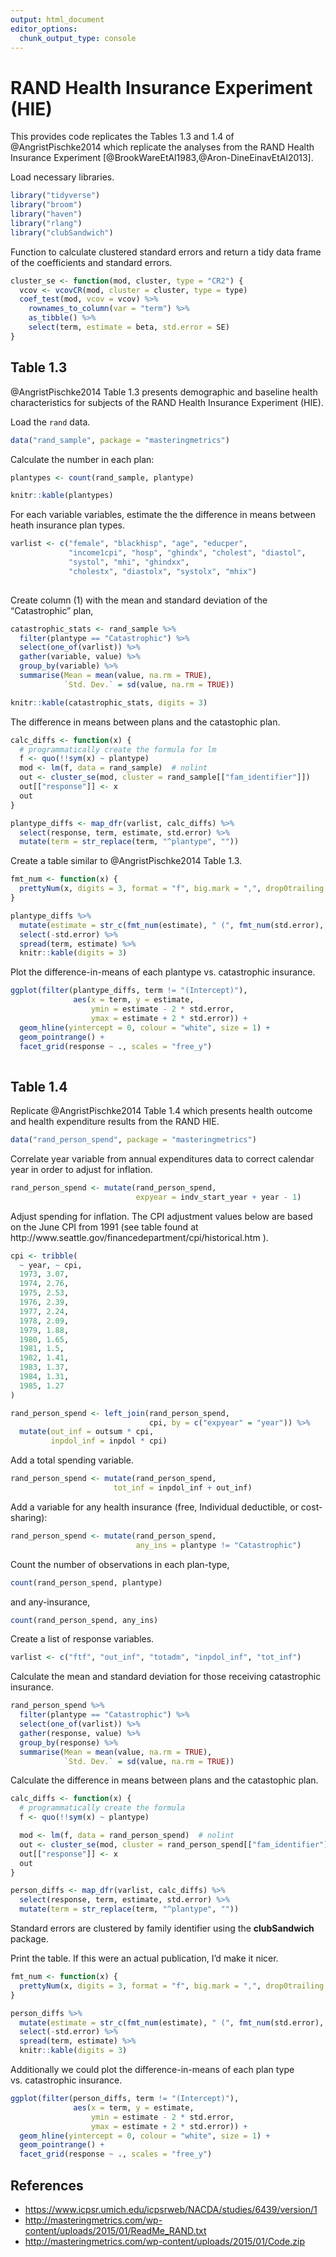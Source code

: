 ```yaml
---
output: html_document
editor_options: 
  chunk_output_type: console
---
```

# RAND Health Insurance Experiment (HIE)

This provides code replicates the Tables 1.3 and 1.4 of @AngristPischke2014 which replicate the analyses from the RAND Health Insurance Experiment [@BrookWareEtAl1983,@Aron-DineEinavEtAl2013].

Load necessary libraries.
```r
library("tidyverse")
library("broom")
library("haven")
library("rlang")
library("clubSandwich")
```

Function to calculate clustered standard errors and return a tidy data frame of the coefficients and standard errors.
```r
cluster_se <- function(mod, cluster, type = "CR2") {
  vcov <- vcovCR(mod, cluster = cluster, type = type)
  coef_test(mod, vcov = vcov) %>%
    rownames_to_column(var = "term") %>%
    as_tibble() %>%
    select(term, estimate = beta, std.error = SE)
}
```

## Table 1.3

@AngristPischke2014 Table 1.3 presents demographic and baseline health characteristics for subjects of the RAND Health Insurance Experiment (HIE).

Load the `rand` data.
```r
data("rand_sample", package = "masteringmetrics")
```


Calculate the number in each plan:
```r
plantypes <- count(rand_sample, plantype)
```
```r
knitr::kable(plantypes)
```


For each variable variables, estimate the the difference in means between heath insurance plan types.
```r
varlist <- c("female", "blackhisp", "age", "educper",
             "income1cpi", "hosp", "ghindx", "cholest", "diastol",
             "systol", "mhi", "ghindxx",
             "cholestx", "diastolx", "systolx", "mhix")
		
```


Create column (1) with the mean and standard deviation of the "Catastrophic" plan,
```r
catastrophic_stats <- rand_sample %>%
  filter(plantype == "Catastrophic") %>%
  select(one_of(varlist)) %>%
  gather(variable, value) %>%
  group_by(variable) %>%
  summarise(Mean = mean(value, na.rm = TRUE),
            `Std. Dev.` = sd(value, na.rm = TRUE))
```

```r
knitr::kable(catastrophic_stats, digits = 3)
```

The difference in means between plans and the catastophic plan.
```r
calc_diffs <- function(x) {
  # programmatically create the formula for lm
  f <- quo(!!sym(x) ~ plantype)
  mod <- lm(f, data = rand_sample)  # nolint
  out <- cluster_se(mod, cluster = rand_sample[["fam_identifier"]])
  out[["response"]] <- x
  out
}
```
```r
plantype_diffs <- map_dfr(varlist, calc_diffs) %>%
  select(response, term, estimate, std.error) %>%
  mutate(term = str_replace(term, "^plantype", ""))
```

Create a table similar to @AngristPischke2014 Table 1.3.
```r
fmt_num <- function(x) {
  prettyNum(x, digits = 3, format = "f", big.mark = ",", drop0trailing = FALSE)
}

plantype_diffs %>%
  mutate(estimate = str_c(fmt_num(estimate), " (", fmt_num(std.error), ")")) %>%
  select(-std.error) %>%
  spread(term, estimate) %>%
  knitr::kable(digits = 3)

```

Plot the difference-in-means of each plantype vs. catastrophic insurance.
```r
ggplot(filter(plantype_diffs, term != "(Intercept)"),
              aes(x = term, y = estimate,
                  ymin = estimate - 2 * std.error,
                  ymax = estimate + 2 * std.error)) +
  geom_hline(yintercept = 0, colour = "white", size = 1) +
  geom_pointrange() +
  facet_grid(response ~ ., scales = "free_y")
  
```


## Table 1.4

Replicate @AngristPischke2014 Table 1.4 which presents health outcome and health expenditure results from the RAND HIE.

```r
data("rand_person_spend", package = "masteringmetrics")
```

Correlate year variable from annual expenditures data to correct calendar year in order to adjust for inflation.
```r
rand_person_spend <- mutate(rand_person_spend,
                            expyear = indv_start_year + year - 1)
```

Adjust spending for inflation.
The CPI adjustment values below are based on the June CPI from 1991 (see table found at http://www.seattle.gov/financedepartment/cpi/historical.htm ).

```r
cpi <- tribble(
  ~ year, ~ cpi,
  1973, 3.07,
  1974, 2.76,
  1975, 2.53,
  1976, 2.39,
  1977, 2.24,
  1978, 2.09,
  1979, 1.88,
  1980, 1.65,
  1981, 1.5,
  1982, 1.41,
  1983, 1.37,
  1984, 1.31,
  1985, 1.27
)
```
```r
rand_person_spend <- left_join(rand_person_spend,
                               cpi, by = c("expyear" = "year")) %>%
  mutate(out_inf = outsum * cpi,
         inpdol_inf = inpdol * cpi)
```

Add a total spending variable.
```r
rand_person_spend <- mutate(rand_person_spend,
                       tot_inf = inpdol_inf + out_inf)
```
Add a variable for any health insurance (free, Individual deductible, or cost-sharing):
```r
rand_person_spend <- mutate(rand_person_spend,
                            any_ins = plantype != "Catastrophic")
```

Count the number of observations in each plan-type,
```r
count(rand_person_spend, plantype)
```
and any-insurance,
```r
count(rand_person_spend, any_ins)
```

Create a list of response variables.
```r
varlist <- c("ftf", "out_inf", "totadm", "inpdol_inf", "tot_inf")
```

Calculate the mean and standard deviation for those receiving catastrophic insurance.
```r
rand_person_spend %>%
  filter(plantype == "Catastrophic") %>%
  select(one_of(varlist)) %>%
  gather(response, value) %>%
  group_by(response) %>%
  summarise(Mean = mean(value, na.rm = TRUE),
            `Std. Dev.` = sd(value, na.rm = TRUE))
```

Calculate the difference in means between plans and the catastophic plan.
```r
calc_diffs <- function(x) {
  # programmatically create the formula
  f <- quo(!!sym(x) ~ plantype)

  mod <- lm(f, data = rand_person_spend)  # nolint
  out <- cluster_se(mod, cluster = rand_person_spend[["fam_identifier"]])
  out[["response"]] <- x
  out
}
```
```r
person_diffs <- map_dfr(varlist, calc_diffs) %>%
  select(response, term, estimate, std.error) %>%
  mutate(term = str_replace(term, "^plantype", ""))

```
Standard errors are clustered by family identifier using the **clubSandwich** package.

Print the table. If this were an actual publication, I'd make it nicer.
```r
fmt_num <- function(x) {
  prettyNum(x, digits = 3, format = "f", big.mark = ",", drop0trailing = FALSE)
}

person_diffs %>%
  mutate(estimate = str_c(fmt_num(estimate), " (", fmt_num(std.error), ")")) %>%
  select(-std.error) %>%
  spread(term, estimate) %>%
  knitr::kable(digits = 3)

```

Additionally we could plot the difference-in-means of each plan type vs. catastrophic insurance.
```r
ggplot(filter(person_diffs, term != "(Intercept)"),
              aes(x = term, y = estimate,
                  ymin = estimate - 2 * std.error,
                  ymax = estimate + 2 * std.error)) +
  geom_hline(yintercept = 0, colour = "white", size = 1) +
  geom_pointrange() +
  facet_grid(response ~ ., scales = "free_y")
```

## References {-}

- <https://www.icpsr.umich.edu/icpsrweb/NACDA/studies/6439/version/1>
- <http://masteringmetrics.com/wp-content/uploads/2015/01/ReadMe_RAND.txt>
- <http://masteringmetrics.com/wp-content/uploads/2015/01/Code.zip>

